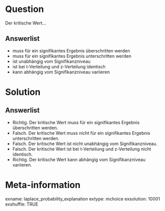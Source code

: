 Question 
======== 

Der kritische Wert...

Answerlist
----------

* muss für ein signifikantes Ergebnis überschritten werden
* muss für ein signifikantes Ergebnis unterschritten werden
* ist unabhängig vom Signifikanzniveau
* ist bei t-Verteilung und z-Verteilung identisch
* kann abhängig vom Signifikanzniveau variieren

Solution
========

Answerlist
----------

* Richtig. Der kritische Wert muss für ein signifikantes Ergebnis überschritten werden.
* Falsch. Der kritische Wert muss nicht für ein signifikantes Ergebnis unterschritten werden.
* Falsch. Der kritische Wert ist nicht unabhängig vom Signifikanzniveau.
* Falsch. Der kritische Wert ist bei t-Verteilung und z-Verteilung nicht identisch.
* Richtig. Der kritische Wert kann abhängig vom Signifikanzniveau variieren.

Meta-information
================
exname: laplace_probability_explanation
extype: mchoice 
exsolution: 10001
exshuffle: TRUE
